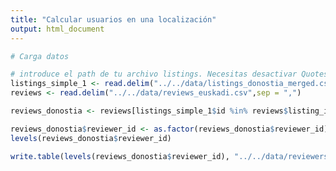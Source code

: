 ```yaml
---
title: "Calcular usuarios en una localización"
output: html_document
---
```


```r

# Carga datos

# introduce el path de tu archivo listings. Necesitas desactivar Quotes, porque el texto incluye \"
listings_simple_1 <- read.delim("../../data/listings_donostia_merged.csv",sep = ",")
reviews <- read.delim("../../data/reviews_euskadi.csv",sep = ",")
```

```r

reviews_donostia <- reviews[listings_simple_1$id %in% reviews$listing_id,]

reviews_donostia$reviewer_id <- as.factor(reviews_donostia$reviewer_id)
levels(reviews_donostia$reviewer_id)

write.table(levels(reviews_donostia$reviewer_id), "../../data/reviewers_donostia_merged.csv", sep=",", row.names=FALSE)


```
